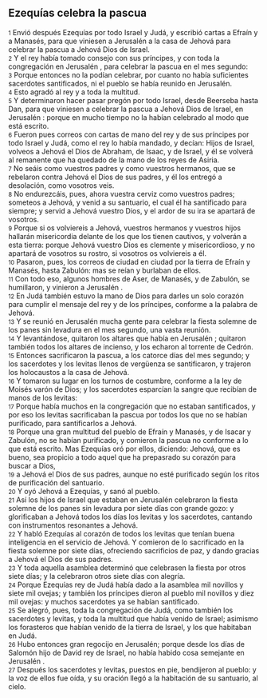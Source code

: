 == Ezequías celebra la pascua ==

{{anchor|1}} <small>1</small> Envió después Ezequías por todo Israel y Judá, y escribió cartas a Efraín y a Manasés, para que viniesen a Jerusalén  a la casa de Jehová para celebrar la pascua a Jehová Dios de Israel.<br>
{{anchor|2}} <small>2</small> Y el rey había tomado consejo con sus príncipes, y con toda la congregación en Jerusalén , para celebrar la pascua en el mes segundo:<br>
{{anchor|3}} <small>3</small> Porque entonces no la podían celebrar, por cuanto no había suficientes sacerdotes santificados, ni el pueblo se había reunido en Jerusalén.<br>
{{anchor|4}} <small>4</small> Esto agradó al rey y a toda la multitud.<br>
{{anchor|5}} <small>5</small> Y determinaron hacer pasar pregón por todo Israel, desde Beerseba hasta Dan, para que viniesen a celebrar la pascua a Jehová Dios de Israel, en Jerusalén : porque en mucho tiempo no la habían celebrado al modo que está escrito.<br>
{{anchor|6}} <small>6</small> Fueron pues correos con cartas de mano del rey y de sus príncipes por todo Israel y Judá, como el rey lo había mandado, y decían: Hijos de Israel, volveos a Jehová el Dios de Abraham, de Isaac, y de Israel, y él se volverá al remanente que ha quedado de la mano de los reyes de Asiria.<br>
{{anchor|7}} <small>7</small> No seáis como vuestros padres y como vuestros hermanos, que se rebelaron contra Jehová el Dios de sus padres, y él los entregó a desolación, como vosotros veis.<br>
{{anchor|8}} <small>8</small> No endurezcáis, pues, ahora vuestra cerviz como vuestros padres; someteos a Jehová, y venid a su santuario, el cual él ha santificado para siempre; y servid a Jehová vuestro Dios, y el ardor de su ira se apartará de vosotros.<br>
{{anchor|9}} <small>9</small> Porque si os volviereis a Jehová, vuestros hermanos y vuestros hijos hallarán misericordia delante de los que los tienen cautivos, y volverán a esta tierra: porque Jehová vuestro Dios es clemente y misericordioso, y no apartará de vosotros su rostro, si vosotros os volviereis a él.<br>
{{anchor|10}} <small>10</small> Pasaron, pues, los correos de ciudad en ciudad por la tierra de Efraín y Manasés, hasta Zabulón: mas se reían y burlaban de ellos.<br>
{{anchor|11}} <small>11</small> Con todo eso, algunos hombres de Aser, de Manasés, y de Zabulón, se humillaron, y vinieron a Jerusalén .<br>
{{anchor|12}} <small>12</small> En Judá también estuvo la mano de Dios para darles un solo corazón para cumplir el mensaje del rey y de los príncipes, conforme a la palabra de Jehová.<br>
{{anchor|13}} <small>13</small> Y se reunió en Jerusalén  mucha gente para celebrar la fiesta solemne de los panes sin levadura en el mes segundo, una vasta reunión.<br>
{{anchor|14}} <small>14</small> Y levantándose, quitaron los altares que había en Jerusalén ; quitaron también todos los altares de incienso, y los echaron al torrente de Cedrón.<br>
{{anchor|15}} <small>15</small> Entonces sacrificaron la pascua, a los catorce días del mes segundo; y los sacerdotes y los levitas llenos de vergüenza se santificaron, y trajeron los holocaustos a la casa de Jehová.<br>
{{anchor|16}} <small>16</small> Y tomaron su lugar en los turnos de costumbre, conforme a la ley de Moisés varón de Dios; y los sacerdotes esparcían la sangre que recibían de manos de los levitas:<br>
{{anchor|17}} <small>17</small> Porque había muchos en la congregación que no estaban santificados, y por eso los levitas sacrificaban la pascua por todos los que no se habían purificado, para santificarlos a Jehová.<br>
{{anchor|18}} <small>18</small> Porque una gran multitud del pueblo de Efraín y Manasés, y de Isacar y Zabulón, no se habían purificado, y comieron la pascua no conforme a lo que está escrito. Mas Ezequías oró por ellos, diciendo: Jehová, que es bueno, sea propicio a todo aquel que ha prepasrado su corazón para buscar a Dios,<br>
{{anchor|19}} <small>19</small> a Jehová el Dios de sus padres, aunque no esté purificado según los ritos de  purificación del santuario.<br>
{{anchor|20}} <small>20</small> Y oyó Jehová a Ezequías, y sanó al pueblo.<br>
{{anchor|21}} <small>21</small> Así los hijos de Israel que estaban en Jerusalén celebraron la fiesta solemne de los panes sin levadura por siete días con grande gozo: y glorificaban a Jehová todos los días los levitas y los sacerdotes, cantando con instrumentos resonantes a Jehová.<br>
{{anchor|22}} <small>22</small> Y habló Ezequías al corazón de todos los levitas que tenían buena inteligencia en el servicio de Jehová. Y comieron de lo sacrificado en la fiesta solemne por siete días, ofreciendo sacrificios de paz, y dando gracias a Jehová el Dios de sus padres.<br>
{{anchor|23}} <small>23</small> Y toda aquella asamblea determinó que celebrasen la fiesta por otros siete días; y la celebraron otros siete días con alegría.<br>
{{anchor|24}} <small>24</small> Porque Ezequías rey de Judá había dado a la asamblea mil novillos y siete mil ovejas; y también los príncipes dieron al pueblo mil novillos y diez mil ovejas: y muchos sacerdotes ya se habían santificado.<br>
{{anchor|25}} <small>25</small> Se alegró, pues, toda la congregación de Judá, como también los sacerdotes y levitas, y toda la multitud que había venido de Israel; asimismo los forasteros que habían venido de la tierra de Israel, y los que habitaban en Judá.<br>
{{anchor|26}} <small>26</small> Hubo entonces gran regocijo en Jerusalén; porque desde los días de Salomón hijo de David rey de Israel, no había habido cosa semejante en Jerusalén .<br>
{{anchor|27}} <small>27</small> Después los sacerdotes y levitas, puestos en pie, bendijeron al pueblo: y la voz de ellos fue oída, y su oración llegó a la habitación de su santuario, al cielo.<br>
